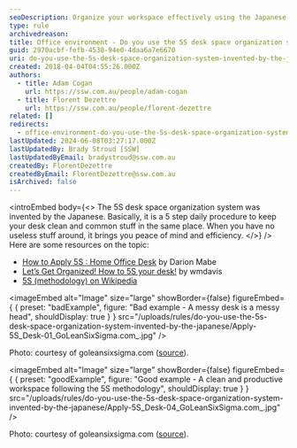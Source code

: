 ```yaml
---
seoDescription: Organize your workspace effectively using the Japanese-invented 5S desk space organization system, a simple yet powerful method to boost productivity and reduce stress.
type: rule
archivedreason:
title: Office environment - Do you use the 5S desk space organization system invented by the Japanese?
guid: 2970acbf-fefb-4538-94e0-4daa6a7e6670
uri: do-you-use-the-5s-desk-space-organization-system-invented-by-the-japanese
created: 2018-04-04T04:55:26.000Z
authors:
  - title: Adam Cogan
    url: https://ssw.com.au/people/adam-cogan
  - title: Florent Dezettre
    url: https://ssw.com.au/people/florent-dezettre
related: []
redirects:
  - office-environment-do-you-use-the-5s-desk-space-organization-system-invented-by-the-japanese
lastUpdated: 2024-06-08T03:27:17.000Z
lastUpdatedBy: Brady Stroud [SSW]
lastUpdatedByEmail: bradystroud@ssw.com.au
createdBy: FlorentDezettre
createdByEmail: FlorentDezettre@ssw.com.au
isArchived: false
---
```


<introEmbed
  body={<>
The 5S desk space organization system was invented by the Japanese. Basically, it is a 5 step daily procedure to keep your desk clean and common stuff in the same place. When you have no useless stuff around, it brings you peace of mind and efficiency.
  </>}
/>
Here are some resources on the topic:

- [How to Apply 5S : Home Office Desk](https://goleansixsigma.com/apply-5s-home-office-desk/) by Darion Mabe
- [Let’s Get Organized! How to 5S your desk!](https://blogs.mtu.edu/improvement/2011/08/17/let%e2%80%99s-get-organized-how-to-5s-your-desk/) by wmdavis
- [5S (methodology) on Wikipedia](https://en.wikipedia.org/wiki/5S_%28methodology%29)

<imageEmbed
  alt="Image"
  size="large"
  showBorder={false}
  figureEmbed={ {
    preset: "badExample",
    figure: "Bad example - A messy desk is a messy head",
    shouldDisplay: true
  } }
  src="/uploads/rules/do-you-use-the-5s-desk-space-organization-system-invented-by-the-japanese/Apply-5S_Desk-01_GoLeanSixSigma.com_.jpg"
/>

Photo: courtesy of goleansixsigma.com ([source](https://goleansixsigma.com/apply-5s-home-office-desk/)).

<imageEmbed
  alt="Image"
  size="large"
  showBorder={false}
  figureEmbed={ {
    preset: "goodExample",
    figure: "Good example - A clean and productive workspace following the 5S methodology",
    shouldDisplay: true
  } }
  src="/uploads/rules/do-you-use-the-5s-desk-space-organization-system-invented-by-the-japanese/Apply-5S_Desk-04_GoLeanSixSigma.com_.jpg"
/>

Photo: courtesy of goleansixsigma.com ([source](https://goleansixsigma.com/apply-5s-home-office-desk/)).
